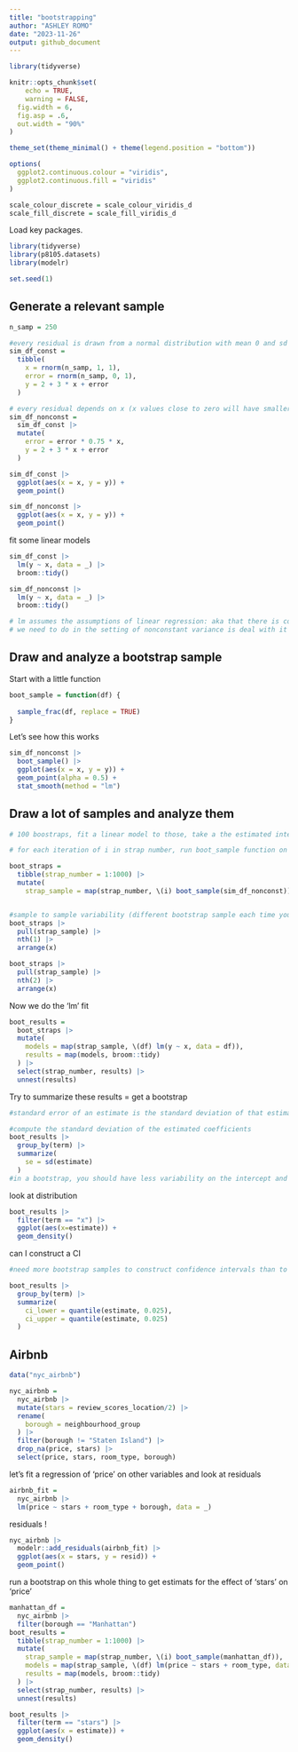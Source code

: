 ```yaml
---
title: "bootstrapping"
author: "ASHLEY ROMO"
date: "2023-11-26"
output: github_document
---
```


```r
library(tidyverse)

knitr::opts_chunk$set(
	echo = TRUE,
	warning = FALSE,
  fig.width = 6,
  fig.asp = .6,
  out.width = "90%"
)

theme_set(theme_minimal() + theme(legend.position = "bottom"))

options(
  ggplot2.continuous.colour = "viridis",
  ggplot2.continuous.fill = "viridis"
)

scale_colour_discrete = scale_colour_viridis_d
scale_fill_discrete = scale_fill_viridis_d
```

Load key packages.

```r
library(tidyverse)
library(p8105.datasets)
library(modelr)

set.seed(1)
```


## Generate a relevant sample

```r
n_samp = 250

#every residual is drawn from a normal distribution with mean 0 and sd 1
sim_df_const = 
  tibble(
    x = rnorm(n_samp, 1, 1),
    error = rnorm(n_samp, 0, 1),
    y = 2 + 3 * x + error
  )

# every residual depends on x (x values close to zero will have smaller errors and x values close to one will have larger errors)
sim_df_nonconst = 
  sim_df_const |> 
  mutate(
    error = error * 0.75 * x, 
    y = 2 + 3 * x + error
  )

sim_df_const |> 
  ggplot(aes(x = x, y = y)) + 
  geom_point()

sim_df_nonconst |> 
  ggplot(aes(x = x, y = y)) +
  geom_point()
```

fit some linear models
```r
sim_df_const |> 
  lm(y ~ x, data = _) |> 
  broom::tidy()

sim_df_nonconst |> 
  lm(y ~ x, data = _) |> 
  broom::tidy() 

# lm assumes the assumptions of linear regression: aka that there is constant variance across the domain even when the data truly does not have constant variance 
# we need to do in the setting of nonconstant variance is deal with it in a way that allows us to get accurate confidence intervals despite the fact that the generating process is not what we assumed theoretically
```

## Draw and analyze a bootstrap sample

Start with a little function
```r
boot_sample = function(df) {
  
  sample_frac(df, replace = TRUE)
}
```

Let's see how this works
```r
sim_df_nonconst |> 
  boot_sample() |> 
  ggplot(aes(x = x, y = y)) +
  geom_point(alpha = 0.5) +
  stat_smooth(method = "lm")
```

## Draw a lot of samples and analyze them 
```r
# 100 boostraps, fit a linear model to those, take a the estimated intercept and slopes for each of those, and look at the distribution of those 

# for each iteration of i in strap number, run boot_sample function on sim_df_nonconst

boot_straps = 
  tibble(strap_number = 1:1000) |> 
  mutate(
    strap_sample = map(strap_number, \(i) boot_sample(sim_df_nonconst)))


#sample to sample variability (different bootstrap sample each time you do it)
boot_straps |> 
  pull(strap_sample) |> 
  nth(1) |> 
  arrange(x)

boot_straps |> 
  pull(strap_sample) |> 
  nth(2) |> 
  arrange(x)
```

Now we do the 'lm' fit

```r
boot_results = 
  boot_straps |> 
  mutate(
    models = map(strap_sample, \(df) lm(y ~ x, data = df)),
    results = map(models, broom::tidy)
  ) |> 
  select(strap_number, results) |> 
  unnest(results)
```

Try to summarize these results = get a bootstrap

```r
#standard error of an estimate is the standard deviation of that estimate across repeated samples

#compute the standard deviation of the estimated coefficients
boot_results |> 
  group_by(term) |> 
  summarize(
    se = sd(estimate)
  )
#in a bootstrap, you should have less variability on the intercept and more variability in the slope comparied to the sim_df_nonconst
```


look at distribution 
```r
boot_results |> 
  filter(term == "x") |> 
  ggplot(aes(x=estimate)) +
  geom_density()
```

can I construct a CI

```r
#need more bootstrap samples to construct confidence intervals than to construct a se

boot_results |> 
  group_by(term) |> 
  summarize(
    ci_lower = quantile(estimate, 0.025),
    ci_upper = quantile(estimate, 0.025)
  )
```

## Airbnb

```r
data("nyc_airbnb")

nyc_airbnb =
  nyc_airbnb |> 
  mutate(stars = review_scores_location/2) |> 
  rename(
    borough = neighbourhood_group
  ) |> 
  filter(borough != "Staten Island") |> 
  drop_na(price, stars) |> 
  select(price, stars, room_type, borough)
```

let's fit a regression of 'price' on other variables and look at residuals

```r
airbnb_fit = 
  nyc_airbnb |> 
  lm(price ~ stars + room_type + borough, data = _)
```


residuals !

```r
nyc_airbnb |> 
  modelr::add_residuals(airbnb_fit) |> 
  ggplot(aes(x = stars, y = resid)) +
  geom_point()
```
 
run a bootstrap on this whole thing to get estimats for the effect of 'stars' on 'price'

```r
manhattan_df = 
  nyc_airbnb |> 
  filter(borough == "Manhattan")
boot_results = 
  tibble(strap_number = 1:1000) |> 
  mutate(
    strap_sample = map(strap_number, \(i) boot_sample(manhattan_df)),
    models = map(strap_sample, \(df) lm(price ~ stars + room_type, data = df)),
    results = map(models, broom::tidy)
  ) |> 
  select(strap_number, results) |> 
  unnest(results)

boot_results |> 
  filter(term == "stars") |> 
  ggplot(aes(x = estimate)) +
  geom_density()

```


